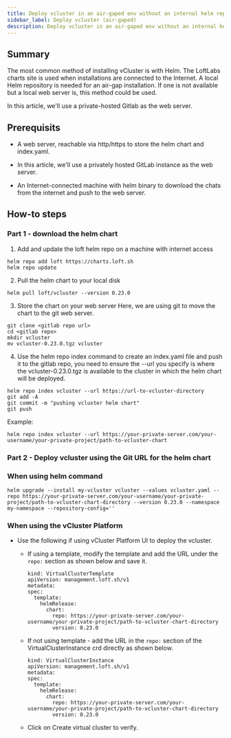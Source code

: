 ```yaml
---
title: Deploy vcluster in an air-gaped env without an internal helm repo
sidebar_label: Deploy vcluster (air-gaped)
description: Deploy vcluster in an air-gaped env without an internal helm repo
---
```


## Summary

The most common method of installing vCluster is with Helm. The LoftLabs charts site is used when installations are connected to the Internet. A local Helm repository is needed for an air-gap installation. If one is not available but a local web server is, this method could be used. 

In this article, we'll use a private-hosted Gitlab as the web server.

## Prerequisits

- A web server, reachable via http/https to store the helm chart and index.yaml.

- In this article, we'll use a privately hosted GitLab instance as the web server.

- An Internet-connected machine with helm binary to download the chats from the internet and push to the web server.

## How-to steps

### Part 1 - download the helm chart

1. Add and update the loft helm repo on a machine with internet access
  ```
  helm repo add loft https://charts.loft.sh
  helm repo update
  ```

2. Pull the helm chart to your local disk
  ```
  helm pull loft/vcluster --version 0.23.0
  ```

3. Store the chart on your web server
   Here, we are using git to move the chart to the git web server.
  ```
  git clone <gitlab repo url>
  cd <gitlab repo>
  mkdir vcluster
  mv vcluster-0.23.0.tgz vcluster
  ```

4. Use the helm repo index command to create an index.yaml file and push it to the gitlab repo, you need to ensure the --url you specify is where the vcluster-0.23.0.tgz is available to the cluster in which the helm chart will be deployed.
  ```
  helm repo index vcluster --url https://url-to-vcluster-directory
  git add -A
  git commit -m "pushing vcluster helm chart"
  git push
  ```
Example:
  ```
  helm repo index vcluster --url https://your-private-server.com/your-username/your-private-project/path-to-vcluster-chart
  ```

### Part 2 - Deploy vcluster using the Git URL for the helm chart

### When using helm command
  ```
  helm upgrade --install my-vcluster vcluster --values vcluster.yaml --repo https://your-private-server.com/your-username/your-private-project/path-to-vcluster-chart-directory --version 0.23.0 --namespace my-namespace --repository-config='' 
  ```

### When using the vCluster Platform

- Use the following if using vCluster Platform UI to deploy the vcluster.

  - If using a template, modify the template and add the URL under the `repo:` section as shown below and save it.

    ```
    kind: VirtualClusterTemplate
    apiVersion: management.loft.sh/v1
    metadata:
    spec:
      template:
        helmRelease:
          chart:
            repo: https://your-private-server.com/your-username/your-private-project/path-to-vcluster-chart-directory
            version: 0.23.0
    ```

  - If not using template - add the URL in the `repo:` section of the VirtualClusterInstance crd directly as shown below.

    ```
    kind: VirtualClusterInstance
    apiVersion: management.loft.sh/v1
    metadata:
    spec:
      template: 
        helmRelease:
          chart:
            repo: https://your-private-server.com/your-username/your-private-project/path-to-vcluster-chart-directory
            version: 0.23.0
    ```
     

  - Click on Create virtual cluster to verify.

